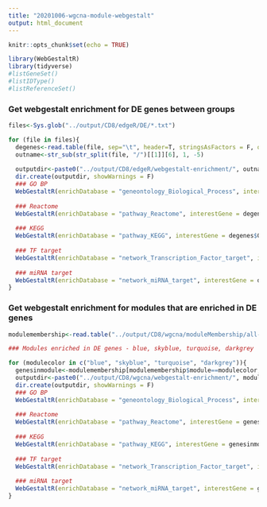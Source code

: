 ```yaml
---
title: "20201006-wgcna-module-webgestalt"
output: html_document
---
```


```r
knitr::opts_chunk$set(echo = TRUE)
```

```R
library(WebGestaltR)
library(tidyverse)
#listGeneSet()
#listIDType()
#listReferenceSet()

```

### Get webgestalt enrichment for DE genes between groups

```R
files<-Sys.glob("../output/CD8/edgeR/DE/*.txt")

for (file in files){
  degenes<-read.table(file, sep="\t", header=T, stringsAsFactors = F, quote="")
  outname<-str_sub(str_split(file, "/")[[1]][6], 1, -5)
  
  outputdir<-paste0("../output/CD8/edgeR/webgestalt-enrichment/", outname)
  dir.create(outputdir, showWarnings = F)
  ### GO BP
  WebGestaltR(enrichDatabase = "geneontology_Biological_Process", interestGene = degenes$Gene.stable.ID, interestGeneType = "ensembl_gene_id", referenceSet = "genome", maxNum = 1000, minNum = 5, outputDirectory = outputdir, projectName = "GO-BP", isOutput = T)
  
  ### Reactome
  WebGestaltR(enrichDatabase = "pathway_Reactome", interestGene = degenes$Gene.stable.ID, interestGeneType = "ensembl_gene_id", referenceSet = "genome", maxNum = 1000, minNum = 5, outputDirectory = outputdir, projectName = "Reactome", isOutput = T)
  
  ### KEGG
  WebGestaltR(enrichDatabase = "pathway_KEGG", interestGene = degenes$Gene.stable.ID, interestGeneType = "ensembl_gene_id", referenceSet = "genome", maxNum = 1000, minNum = 5, outputDirectory = outputdir, projectName = "KEGG", isOutput = T)
  
  ### TF target
  WebGestaltR(enrichDatabase = "network_Transcription_Factor_target", interestGene = degenes$Gene.stable.ID, interestGeneType = "ensembl_gene_id", referenceSet = "genome", maxNum = 1000, minNum = 5, outputDirectory = outputdir, projectName = "TF_target", isOutput = T)
  
  ### miRNA target
  WebGestaltR(enrichDatabase = "network_miRNA_target", interestGene = degenes$Gene.stable.ID, interestGeneType = "ensembl_gene_id", referenceSet = "genome", maxNum = 1000, minNum = 5, outputDirectory = outputdir, projectName = "miRNA_target", isOutput = T)
}
```

### Get webgestalt enrichment for modules that are enriched in DE genes

```R
modulemembership<-read.table("../output/CD8/wgcna/moduleMembership/all-genes.txt", sep="\t", header = T, stringsAsFactors = F)

### Modules enriched in DE genes - blue, skyblue, turquoise, darkgrey

for (modulecolor in c("blue", "skyblue", "turquoise", "darkgrey")){
  genesinmodule<-modulemembership[modulemembership$module==modulecolor,"gene"]
  outputdir<-paste0("../output/CD8/wgcna/webgestalt-enrichment/", modulecolor)
  dir.create(outputdir, showWarnings = F)
  ### GO BP
  WebGestaltR(enrichDatabase = "geneontology_Biological_Process", interestGene = genesinmodule, interestGeneType = "ensembl_gene_id", referenceSet = "genome", maxNum = 1000, minNum = 5, outputDirectory = outputdir, projectName = "GO-BP", isOutput = T)
  
  ### Reactome
  WebGestaltR(enrichDatabase = "pathway_Reactome", interestGene = genesinmodule, interestGeneType = "ensembl_gene_id", referenceSet = "genome", maxNum = 1000, minNum = 5, outputDirectory = outputdir, projectName = "Reactome", isOutput = T)
  
  ### KEGG
  WebGestaltR(enrichDatabase = "pathway_KEGG", interestGene = genesinmodule, interestGeneType = "ensembl_gene_id", referenceSet = "genome", maxNum = 1000, minNum = 5, outputDirectory = outputdir, projectName = "KEGG", isOutput = T)
  
  ### TF target
  WebGestaltR(enrichDatabase = "network_Transcription_Factor_target", interestGene = genesinmodule, interestGeneType = "ensembl_gene_id", referenceSet = "genome", maxNum = 1000, minNum = 5, outputDirectory = outputdir, projectName = "TF_target", isOutput = T)
  
  ### miRNA target
  WebGestaltR(enrichDatabase = "network_miRNA_target", interestGene = genesinmodule, interestGeneType = "ensembl_gene_id", referenceSet = "genome", maxNum = 1000, minNum = 5, outputDirectory = outputdir, projectName = "miRNA_target", isOutput = T)
}


```